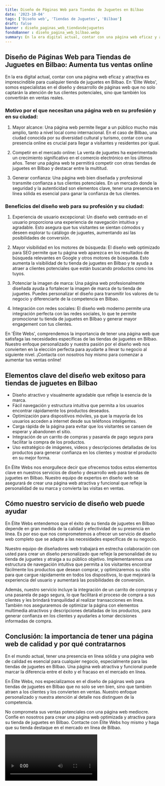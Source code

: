 ```yaml
---
title: Diseño de Páginas Web para Tiendas de Juguetes en Bilbao
date: '2023-10-04'
tags: ['Diseño web', 'Tiendas de Juguetes', 'Bilbao']
draft: false
banner : diseño_paginas_web_tiendasdejuguetes
fondoBanner : diseño_pagina_web_bilbao.webp
summary: En la era digital actual, contar con una página web eficaz y atractiva es imprescindible para cualquier tienda de juguetes en Bilbao. En 'Élite Webs', somos especialistas en el diseño y desarrollo de páginas web que no solo captarán la atención de tus clientes potenciales, sino que también los convertirán en ventas reales.
---
```


## Diseño de Páginas Web para Tiendas de Juguetes en Bilbao: Aumenta tus ventas online

En la era digital actual, contar con una página web eficaz y atractiva es imprescindible para cualquier tienda de juguetes en Bilbao. En 'Élite Webs', somos especialistas en el diseño y desarrollo de páginas web que no solo captarán la atención de tus clientes potenciales, sino que también los convertirán en ventas reales.

### Motivo por el que necesitan una página web en su profesión y en su ciudad:

1. Mayor alcance: Una página web permite llegar a un público mucho más amplio, tanto a nivel local como internacional. En el caso de Bilbao, una ciudad conocida por su diversidad cultural y turismo, contar con una presencia online es crucial para llegar a visitantes y residentes por igual.

2. Competir en el mercado online: La venta de juguetes ha experimentado un crecimiento significativo en el comercio electrónico en los últimos años. Tener una página web te permitirá competir con otras tiendas de juguetes en Bilbao y destacar entre la multitud.

3. Generar confianza: Una página web bien diseñada y profesional transmite confianza a tus clientes potenciales. En un mercado donde la seguridad y la autenticidad son elementos clave, tener una presencia en línea sólida es esencial para ganar la confianza de tus clientes.

### Beneficios del diseño web para su profesión y su ciudad:

1. Experiencia de usuario excepcional: Un diseño web centrado en el usuario proporciona una experiencia de navegación intuitiva y agradable. Esto asegura que tus visitantes se sientan cómodos y deseen explorar tu catálogo de juguetes, aumentando así las posibilidades de conversión.

2. Mayor visibilidad en los motores de búsqueda: El diseño web optimizado para SEO permite que tu página web aparezca en los resultados de búsqueda relevantes en Google y otros motores de búsqueda. Esto aumenta la visibilidad de tu tienda de juguetes en Bilbao y te ayuda a atraer a clientes potenciales que están buscando productos como los tuyos.

3. Potenciar la imagen de marca: Una página web profesionalmente diseñada ayuda a fortalecer la imagen de marca de tu tienda de juguetes. Puedes personalizar el diseño para transmitir los valores de tu negocio y diferenciarte de la competencia en Bilbao.

4. Integración con redes sociales: El diseño web moderno permite una integración perfecta con las redes sociales, lo que te permite promocionar tu tienda de juguetes en Bilbao y generar mayor engagement con tus clientes.

En 'Élite Webs', comprendemos la importancia de tener una página web que satisfaga las necesidades específicas de las tiendas de juguetes en Bilbao. Nuestro enfoque personalizado y nuestra pasión por el diseño web nos convierten en la elección perfecta para ayudarte a llevar tu negocio al siguiente nivel. ¡Contacta con nosotros hoy mismo para comenzar a aumentar tus ventas online!

<GifSeo />

<Cta />

## Elementos clave del diseño web exitoso para tiendas de juguetes en Bilbao

- Diseño atractivo y visualmente agradable que refleje la esencia de la marca.
- Fácil navegación y estructura intuitiva que permita a los usuarios encontrar rápidamente los productos deseados.
- Optimización para dispositivos móviles, ya que la mayoría de los usuarios acceden a internet desde sus teléfonos inteligentes.
- Carga rápida de la página para evitar que los visitantes se cansen de esperar y abandonen el sitio.
- Integración de un carrito de compras y pasarela de pago segura para facilitar la compra de los productos.
- Uso estratégico de imágenes, videos y descripciones detalladas de los productos para generar confianza en los clientes y mostrar el producto en su mejor forma.

En Élite Webs nos enorgullece decir que ofrecemos todos estos elementos clave en nuestros servicios de diseño y desarrollo web para tiendas de juguetes en Bilbao. Nuestro equipo de expertos en diseño web se asegurará de crear una página web atractiva y funcional que refleje la personalidad de su marca y convierta las visitas en ventas.

## Cómo nuestro servicio de diseño web puede ayudar

En Élite Webs entendemos que el éxito de su tienda de juguetes en Bilbao depende en gran medida de la calidad y efectividad de su presencia en línea. Es por eso que nos comprometemos a ofrecer un servicio de diseño web completo que se adapte a las necesidades específicas de su negocio.

Nuestro equipo de diseñadores web trabajará en estrecha colaboración con usted para crear un diseño personalizado que refleje la personalidad de su tienda de juguetes y atraiga a su público objetivo. Implementaremos una estructura de navegación intuitiva que permita a los visitantes encontrar fácilmente los productos que desean comprar, y optimizaremos su sitio para que cargue rápidamente en todos los dispositivos, lo que mejorará la experiencia del usuario y aumentará las posibilidades de conversión.

Además, nuestro servicio incluye la integración de un carrito de compras y una pasarela de pago segura, lo que facilitará el proceso de compra a sus clientes y les brindará tranquilidad al realizar transacciones en línea. También nos aseguraremos de optimizar la página con elementos multimedia atractivos y descripciones detalladas de los productos, para generar confianza en los clientes y ayudarles a tomar decisiones informadas de compra.

## Conclusión: la importancia de tener una página web de calidad y por qué contratarnos

En el mundo actual, tener una presencia en línea sólida y una página web de calidad es esencial para cualquier negocio, especialmente para las tiendas de juguetes en Bilbao. Una página web atractiva y funcional puede marcar la diferencia entre el éxito y el fracaso en el mercado en línea.

En Élite Webs, nos especializamos en el diseño de páginas web para tiendas de juguetes en Bilbao que no solo se ven bien, sino que también atraen a los clientes y los convierten en ventas. Nuestro enfoque personalizado y nuestra atención al detalle nos distinguen de la competencia.

No comprometa sus ventas potenciales con una página web mediocre. Confíe en nosotros para crear una página web optimizada y atractiva para su tienda de juguetes en Bilbao. Contacte con Élite Webs hoy mismo y haga que su tienda destaque en el mercado en línea de Bilbao.

<Video />

<CtaBot job='Tiendas de Juguetes' city='Bilbao'/>

<Gmaps query='Bilbao+españa+maps' />